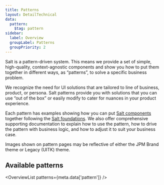 ```yaml
---
title: Patterns
layout: DetailTechnical
data:
  pattern:
    $tag: pattern
sidebar:
  label: Overview
  groupLabel: Patterns
  groupPriority: 2
---
```


Salt is a pattern-driven system. This means we provide a set of simple, high-quality, context-agnostic components and show you how to put them together in different ways, as “patterns”, to solve a specific business problem.

We recognize the need for UI solutions that are tailored to line of business, product, or persona. Salt patterns provide you with solutions that you can use “out of the box” or easily modify to cater for nuances in your product experience.

Each pattern has examples showing how you can put [Salt components](/salt/components/index) together following the [Salt foundations](/salt/foundations/index). We also offer comprehensive supporting documentation to explain how to use the pattern, how to drive the pattern with business logic, and how to adjust it to suit your business case.

<Callout title="Note">

Images shown on pattern pages may be reflective of either the JPM Brand theme or Legacy (UITK) theme.

</Callout>

## Available patterns

<OverviewList patterns={meta.data['pattern']} />
